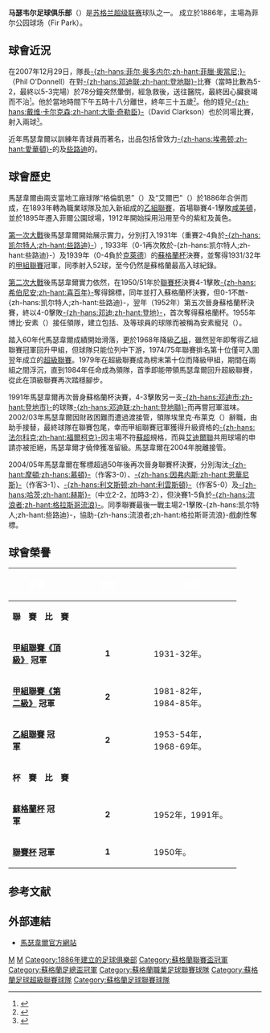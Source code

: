 {{noteTA|G1=蘇超
|T=zh-hans:马瑟韦尔足球俱乐部; zh-hant:馬瑟韋爾足球會; zh-tw: 馬瑟韋爾足球俱樂部;
|1=zh-hans:马瑟韦尔足球俱乐部; zh-hant:馬瑟韋爾足球會; zh-tw: 馬瑟韋爾足球俱樂部;
|2=zh-hans:马瑟韦尔; zh-hant:馬瑟韋爾; zh-tw: 馬瑟韋爾;
}}
{{Football club infobox
| clubname    = 馬瑟韋爾<br /> {{lang|en|''Motherwell''}}
| image       = [[File:Motherwell_FC_crest.svg|180px]]
| fullname    = 马瑟韦尔足球俱乐部<br /> {{lang|en|Motherwell Football Club}}
| nickname    = ''{{lang|en|The Steelmen}}''、''{{lang|en|The Well}}''
| founded     = 1886年
| ground      = {{tsl|en|Fir Park||菲尔公园球场}}（{{lang|en|Fir Park}}）
| city        = [[马瑟韦尔|马瑟韦尔]]
| capacity    = 13,677
| chairman    = 詹姆斯·麥馬漢
| mgrtitle    = 領隊
| manager     = 史蒂芬·羅賓森
| league      = [[蘇格蘭足球超級聯賽|蘇格蘭足球超級聯賽]]
| season      = 2021–22
| position    = 蘇超，第 5 位
<!-- 主場球衣 -->
| pattern_la1 = _motherwell1920h
| pattern_b1  = _motherwell1920h
| pattern_ra1 = _motherwell1920h
| pattern_sh1 = _motherwell1920h
| pattern_so1 = _motherwell1920h
| leftarm1    = FFBE00
| body1       = FFBE00
| rightarm1   = FFBE00
| shorts1     = 9E0000
| socks1      = FFBE00
<!-- 客场球衣 -->
| pattern_la2 = _motherwell1920a
| pattern_b2  = _motherwell1920a
| pattern_ra2 = _motherwell1920a
| pattern_sh2 = _motherwell1920a
| pattern_so2 = _motherwell1920a
| leftarm2    = FFFFFF
| body2       = FFFFFF
| rightarm2   = FFFFFF
| shorts2     = FFFFFF
| socks2      = FFFFFF
}}

'''马瑟韦尔足球俱乐部'''（'''{{lang|en|Motherwell Football Club}}'''）是[[蘇格蘭足球超級聯賽|苏格兰超级联赛]]球队之一。 成立於1886年，主場為菲尔公园球场（Fir Park）。

==球會近況==
在2007年12月29日，隊長[[菲臘·奧當尼|-{zh-hans:菲尔·奥多内尔;zh-hant:菲臘·奧當尼;}-]]（Phil O'Donnell）在對[[邓迪联足球俱乐部|-{zh-hans:邓迪联;zh-hant:登地聯}-]]比賽（當時比數為5-2，最終以5-3完場）於78分鐘突然暈倒，經急救後，送往醫院，最終因心臟衰竭而不治<small><ref>{{Cite web |url=http://www.u-soccer.com/home/viewnews.php?id=080102_2 |title=奧當奴死於心臟衰竭 |access-date=2008-01-02 |archive-url=https://web.archive.org/web/20160304232352/http://www.u-soccer.com/home/viewnews.php?id=080102_2 |archive-date=2016-03-04 |dead-url=yes }}</ref></small>。他於當地時間下午五時十八分離世，終年三十五歲<small><ref>{{Cite web |url=http://news.bbc.co.uk/sport2/hi/football/teams/m/motherwell/7164150.stm |title=Motherwell captain O'Donnell dies |accessdate=2007-12-29 |archive-date=2008-01-02 |archive-url=https://web.archive.org/web/20080102121205/http://news.bbc.co.uk/sport1/hi/football/teams/m/motherwell/7164150.stm |dead-url=no }}</ref></small>。他的姪兒[[戴维·卡尔克森|-{zh-hans:戴维·卡尔克森;zh-hant:大衛·奇勒臣}-]]（David Clarkson）也於同場比賽，射入兩球<small><ref>{{Cite web |url=http://www.u-soccer.com/home/viewnews.php?id=071230_1 |title=馬瑟韋爾隊長突然去世 |access-date=2007-12-30 |archive-url=https://web.archive.org/web/20160304224122/http://www.u-soccer.com/home/viewnews.php?id=071230_1 |archive-date=2016-03-04 |dead-url=yes }}</ref></small>。

近年馬瑟韋爾以訓練年青球員而著名，出品包括曾效力[[埃弗顿足球俱乐部|-{zh-hans:埃弗顿;zh-hant:愛華頓}-]]的{{tsl|en|James McFadden|詹姆斯·麦克法登|-{zh-hans:詹姆斯·麦克法登;zh-hant:麥法頓}-}}及[[凯尔特人足球俱乐部|些路迪]]的{{tsl|en|Stephen Pearson|斯蒂芬·皮尔森|-{zh-hans:斯蒂芬·皮尔森;zh-hant:史堤芬皮雅臣}-}}。

==球會歷史==
馬瑟韋爾由兩支當地工廠球隊“格倫凱恩”（{{lang|en|John Glencairn Carter Hamilton}}）及“艾爾巴”（{{lang|en|Aplha Steam Crane and Engine Works}}）於1886年合併而成，在1893年轉為職業球隊及加入新組成的[[蘇格蘭足球乙組聯賽|乙組聯賽]]，首場聯賽4-1擊敗[[咸美顿学院足球俱乐部|咸美頓]]，並於1895年遷入菲爾公園球場，1912年開始採用沿用至今的紫紅及黃色。

[[第一次世界大戰|第一次大戰]]後馬瑟韋爾開始展示實力，分別打入1931年（重賽2-4負於[[凯尔特人足球俱乐部|-{zh-hans:凯尔特人;zh-hant:些路迪}-]]）, 1933年（0-1再次敗於-{zh-hans:凯尔特人;zh-hant:些路迪}-）及1939年（0-4負於[[克莱德足球俱乐部|克萊德]]）的[[蘇格蘭杯|蘇格蘭杯]]決賽，並奪得1931/32年的[[蘇格蘭足球甲組聯賽|甲組聯賽]]冠軍，同季{{tsl|en|Willie MacFadyen|威利·麥克菲戴恩}}射入52球，至今仍然是蘇格蘭最高入球紀錄。

[[第二次世界大戰|第二次大戰]]後馬瑟韋爾實力依然，在1950/51年於[[蘇格蘭聯賽杯|聯賽杯]]決賽4-1擊敗[[希伯尼安足球俱乐部|-{zh-hans:希伯尼安;zh-hant:喜百年}-]]奪得錦標，同年並打入蘇格蘭杯決賽，但0-1不敵-{zh-hans:凯尔特人;zh-hant:些路迪}-，翌年（1952年）第五次晉身蘇格蘭杯決賽，終以4-0擊敗[[邓迪联足球俱乐部|-{zh-hans:邓迪;zh-hant:登地}-]]，首次奪得蘇格蘭杯。1955年博比·安素（{{lang|en|Bobby Ancell}}）接任領隊，建立包括{{tsl|en|Charlie Aitken|查理·艾堅}}、{{tsl|en|Ian St. John|伊恩·聖莊}}及{{tsl|en|Pat Quinn|帕特·奎恩}}等球員的球隊而被稱為安素寵兒（{{lang|en|Ancell Babes}}）。

踏入60年代馬瑟韋爾成績開始滑落，更於1968年降級[[蘇格蘭足球乙組聯賽|乙組]]，雖然翌年即奪得乙組聯賽冠軍回升甲組，但球隊只能位列中下游，1974/75年聯賽排名第十位僅可入圍翌年成立的[[蘇格蘭足球聯賽超級聯賽|超級聯賽]]。1979年在超級聯賽成為榜末第十位而降級甲組，期間在兩組之間浮沉，直到1984年任命{{tsl|en|Tommy McLean|汤米·麦克莱恩}}成為領隊，首季即能帶領馬瑟韋爾回升超級聯賽，從此在頂級聯賽再次踏穩腳步。

1991年馬瑟韋爾再次晉身蘇格蘭杯決賽，4-3擊敗另一支[[邓迪|-{zh-hans:邓迪市;zh-hant:登地市}-]]的球隊[[邓迪联足球俱乐部|-{zh-hans:邓迪联;zh-hant:登地聯}-]]而再嘗冠軍滋味。2002/03年馬瑟韋爾因財政困難而遭過渡接管，領隊埃里克·布莱克（{{lang|en|Eric Black}}）辭職，由助手{{tsl|en|Terry Butcher|特里·布彻|-{zh-hans:特里·布彻;zh-hant:泰利畢查}-}}接替，最終球隊在聯賽包尾，幸而甲組聯賽冠軍獲得升級資格的[[法尔科克足球俱乐部|-{zh-hans:法尔科克;zh-hant:福爾柯克}-]]因主場不符[[蘇格蘭足球超級聯賽|蘇超]]規格，而與[[艾迪爾人足球會|艾迪爾聯]]共用球場的申請亦被拒絕，馬瑟韋爾才僥倖獲准留級。馬瑟韋爾在2004年脫離接管。

2004/05年馬瑟韋爾在奪標超過50年後再次晉身聯賽杯決賽，分別淘汰[[格里诺克慕顿足球俱乐部|-{zh-hant:摩頓;zh-hans:慕頓}-]]（作客3-0）、[[因弗内斯足球俱乐部|-{zh-hans:因弗内斯;zh-hant:恩華尼斯}-]]（作客3-1）、[[利文斯顿足球俱乐部|-{zh-hans:利文斯顿;zh-hant:利雲斯頓}-]]（作客5-0）及[[哈茨足球俱乐部|-{zh-hans:哈茨;zh-hant:赫斯}-]]（中立2-2，加時3-2），但決賽1-5負於[[流浪者足球俱乐部|-{zh-hans:流浪者;zh-hant:格拉斯哥流浪}-]]。同季聯賽最後一戰主場2-1擊敗-{zh-hans:凯尔特人;zh-hant:些路迪}-，協助-{zh-hans:流浪者;zh-hant:格拉斯哥流浪}-戲劇性奪標。

==球會榮譽==
{| style="padding:0.3em; margin-left:15px; border:1px solid #E32636; background:#white; font-size:95%; line-height:1.5em" width=75%
|- bgcolor=#E32636
!width=25%|<font color="white"> '''榮譽'''
!width=5%|<font color="white"> '''次數'''
!width=45%|<font color="white"> '''年度'''
|-
!colspan=3 bgcolor=silver| '''聯　賽　比　賽'''
|- bgcolor=FFA000
| '''[[蘇格蘭足球聯賽|甲組聯賽《頂級》]] 冠軍'''
|align=center|'''1'''
|1931-32年。
|- bgcolor=FFA000
| '''[[蘇格蘭足球聯賽|甲組聯賽《第二級》]] 冠軍'''
|align=center|'''2'''
|1981-82年，1984-85年。
|- bgcolor=FFA000
| '''[[蘇格蘭足球聯賽|乙組聯賽]] 冠軍'''
|align=center|'''2'''
|1953-54年，1968-69年。
|-
!colspan=3 bgcolor=silver| '''杯　賽　比　賽'''
|- bgcolor=FFA000
| '''[[蘇格蘭杯|蘇格蘭杯]] 冠軍'''
|align=center|'''2'''
|1952年，1991年。
|- bgcolor=FFA000
| '''[[蘇格蘭聯賽杯|聯賽杯]] 冠軍'''
|align=center|'''1'''
|1950年。
|}

==参考文献==
<div class="references-small">
<references />
</div>
==外部連結==
*[http://www.motherwellfc.co.uk 馬瑟韋爾官方網站]

{{蘇格蘭足球超級聯賽}}

[[Category:蘇格蘭足球俱樂部|M]]
[[Category:球迷拥有的足球俱乐部|M]]
[[Category:1886年建立的足球俱樂部|Category:1886年建立的足球俱樂部]]
[[Category:蘇格蘭聯賽盃冠軍|Category:蘇格蘭聯賽盃冠軍]]
[[Category:蘇格蘭足總盃冠軍|Category:蘇格蘭足總盃冠軍]]
[[Category:蘇格蘭職業足球聯賽球隊|Category:蘇格蘭職業足球聯賽球隊]]
[[Category:蘇格蘭足球超級聯賽球隊|Category:蘇格蘭足球超級聯賽球隊]]
[[Category:蘇格蘭足球聯賽球隊|Category:蘇格蘭足球聯賽球隊]]